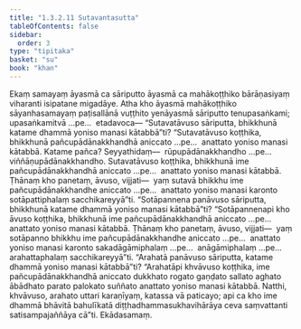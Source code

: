 ```yaml
---
title: "1.3.2.11 Sutavantasutta"
tableOfContents: false
sidebar:
  order: 3
type: "tipitaka"
basket: "su"
book: "khan"
---
```



<DynamicBreadcrumb />

<Division number="123" book="khan" bookNo="13" page="137">

<Paragraph number="706" book="khan">
Ekaṃ samayaṃ āyasmā ca sāriputto āyasmā ca mahākoṭṭhiko bārāṇasiyaṃ viharanti isipatane migadāye. Atha kho āyasmā mahākoṭṭhiko sāyanhasamayaṃ paṭisallānā vuṭṭhito yenāyasmā sāriputto tenupasaṅkami; upasaṅkamitvā …pe…  etadavoca—
</Paragraph>

<Paragraph number="707" book="khan">
“Sutavatāvuso sāriputta, bhikkhunā katame dhammā yoniso manasi kātabbā”ti? “Sutavatāvuso koṭṭhika, bhikkhunā pañcupādānakkhandhā aniccato …pe…  anattato yoniso manasi kātabbā. Katame pañca? Seyyathidaṃ—  rūpupādānakkhandho …pe…  viññāṇupādānakkhandho. Sutavatāvuso koṭṭhika, bhikkhunā ime pañcupādānakkhandhā aniccato …pe…  anattato yoniso manasi kātabbā. Ṭhānaṃ kho panetaṃ, āvuso, vijjati—  yaṃ sutavā bhikkhu ime pañcupādānakkhandhe aniccato …pe…  anattato yoniso manasi karonto sotāpattiphalaṃ sacchikareyyā”ti.
</Paragraph>

<Paragraph number="708" book="khan">
“Sotāpannena panāvuso sāriputta, bhikkhunā katame dhammā yoniso manasi kātabbā”ti? “Sotāpannenapi kho āvuso koṭṭhika, bhikkhunā ime pañcupādānakkhandhā aniccato …pe…  anattato yoniso manasi kātabbā. Ṭhānaṃ kho panetaṃ, āvuso, vijjati—  yaṃ sotāpanno bhikkhu ime pañcupādānakkhandhe aniccato …pe…  anattato yoniso manasi karonto sakadāgāmiphalaṃ …pe…  anāgāmiphalaṃ …pe…  arahattaphalaṃ sacchikareyyā”ti.
</Paragraph>

<Paragraph number="709" book="khan">
“Arahatā panāvuso sāriputta, katame dhammā yoniso manasi kātabbā”ti? “Arahatāpi khvāvuso koṭṭhika, ime pañcupādānakkhandhā aniccato dukkhato rogato gaṇḍato sallato aghato ābādhato parato palokato suññato anattato yoniso manasi kātabbā. Natthi, khvāvuso, arahato uttari karaṇīyaṃ, katassa vā paticayo; api ca kho ime dhammā bhāvitā bahulīkatā diṭṭhadhammasukhavihārāya ceva saṃvattanti satisampajaññāya cā”ti.

</Paragraph>
</Division>

<Paragraph number="710" type="center" book="khan">
Ekādasamaṃ.
</Paragraph>